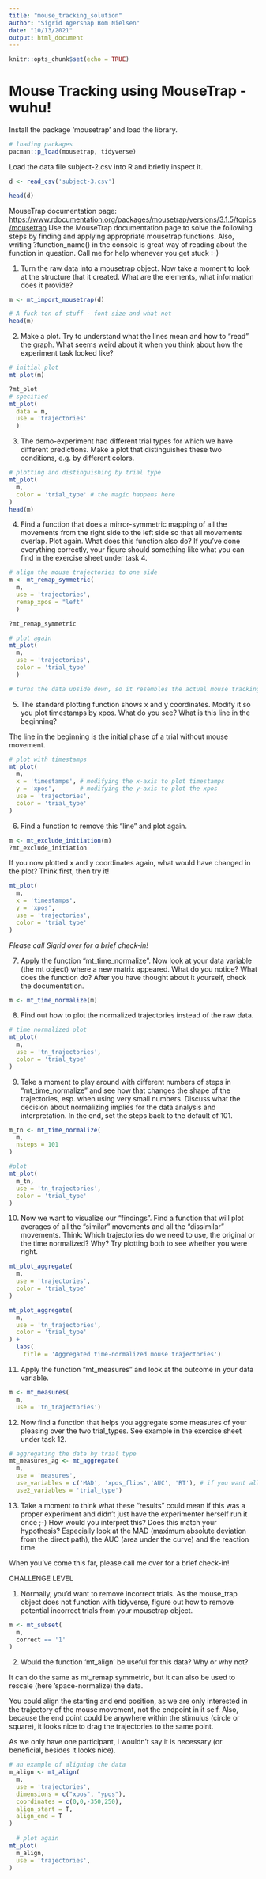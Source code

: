 ```yaml
---
title: "mouse_tracking_solution"
author: "Sigrid Agersnap Bom Nielsen"
date: "10/13/2021"
output: html_document
---
```


```r
knitr::opts_chunk$set(echo = TRUE)
```

# Mouse Tracking using MouseTrap - wuhu!

Install the package 'mousetrap' and load the library.

```r
# loading packages
pacman::p_load(mousetrap, tidyverse)
```

Load the data file subject-2.csv into R and briefly inspect it. 

```r
d <- read_csv('subject-3.csv')

head(d)
```

MouseTrap documentation page: <https://www.rdocumentation.org/packages/mousetrap/versions/3.1.5/topics/mousetrap> 
Use the MouseTrap documentation page to solve the following steps by finding and applying appropriate mousetrap functions. Also, writing ?function_name() in the console is great way of reading about the function in question.
Call me for help whenever you get stuck :-)

1.	Turn the raw data into a mousetrap object. 
Now take a moment to look at the structure that it created. What are the elements, what information does it provide?

```r
m <- mt_import_mousetrap(d)

# A fuck ton of stuff - font size and what not
head(m)
```

2.	Make a plot. 
Try to understand what the lines mean and how to “read” the graph. What seems weird about it when you think about how the experiment task looked like?

```r
# initial plot
mt_plot(m)

?mt_plot
# specified
mt_plot(
  data = m,
  use = 'trajectories'
  )


```
3. The demo-experiment had different trial types for which we have different predictions. Make a plot that distinguishes these two conditions, e.g. by different colors. 

```r
# plotting and distinguishing by trial type
mt_plot(
  m, 
  color = 'trial_type' # the magic happens here
)
head(m)

```
 
  
4.	Find a function that does a mirror-symmetric mapping of all the movements from the right side to the left side so that all movements overlap. Plot again. What does this function also do? If you’ve done everything correctly, your figure should something like what you can find in the exercise sheet under task 4. 

```r
# align the mouse trajectories to one side
m <- mt_remap_symmetric(
  m, 
  use = 'trajectories',
  remap_xpos = "left"
  )

?mt_remap_symmetric

# plot again
mt_plot(
  m, 
  use = 'trajectories',
  color = 'trial_type'
  )

# turns the data upside down, so it resembles the actual mouse tracking task
```

 
5.	The standard plotting function shows x and y coordinates. Modify it so you plot timestamps by xpos.
What do you see? What is this line in the beginning?

The line in the beginning is the initial phase of a trial without mouse movement. 
```r
# plot with timestamps
mt_plot(
  m, 
  x = 'timestamps', # modifying the x-axis to plot timestamps
  y = 'xpos',       # modifying the y-axis to plot the xpos
  use = 'trajectories',
  color = 'trial_type' 
)

```

6.	Find a function to remove this “line” and plot again.
```r
m <- mt_exclude_initiation(m)
?mt_exclude_initiation
```

If you now plotted x and y coordinates again, what would have changed in the plot? Think first, then try it! 
 
```r
mt_plot(
  m, 
  x = 'timestamps',
  y = 'xpos',
  use = 'trajectories',
  color = 'trial_type' 
)
```
 
*Please call Sigrid over for a brief check-in!*


7.	Apply the function “mt_time_normalize”. Now look at your data variable (the mt object) where a new matrix appeared. What do you notice? What does the function do? After you have thought about it yourself, check the documentation.

```r
m <- mt_time_normalize(m)
```

8.	Find out how to plot the normalized trajectories instead of the raw data.

```r
# time normalized plot
mt_plot(
  m, 
  use = 'tn_trajectories',
  color = 'trial_type'
)
```

9.	Take a moment to play around with different numbers of steps in “mt_time_normalize” and see how that changes the shape of the trajectories, esp. when using very small numbers. Discuss what the decision about normalizing implies for the data analysis and interpretation. In the end, set the steps back to the default of 101.

```r
m_tn <- mt_time_normalize(
  m,
  nsteps = 101
)

#plot
mt_plot(
  m_tn, 
  use = 'tn_trajectories',
  color = 'trial_type'
)
```

10.	Now we want to visualize our “findings”. Find a function that will plot averages of all the “similar” movements and all the “dissimilar” movements.
Think: Which trajectories do we need to use, the original or the time normalized? Why? Try plotting both to see whether you were right. 

```r
mt_plot_aggregate(
  m, 
  use = 'trajectories',
  color = 'trial_type'
)

mt_plot_aggregate(
  m, 
  use = 'tn_trajectories',
  color = 'trial_type'
) + 
  labs(
    title = 'Aggregated time-normalized mouse trajectories')


```

11.	Apply the function “mt_measures” and look at the outcome in your data variable. 

```r
m <- mt_measures(
  m,
  use = 'tn_trajectories')
```

12.	Now find a function that helps you aggregate some measures of your pleasing over the two trial_types. See example in the exercise sheet under task 12.

```r
# aggregating the data by trial type
mt_measures_ag <- mt_aggregate(
  m,
  use = 'measures',
  use_variables = c('MAD', 'xpos_flips','AUC', 'RT'), # if you want all of the measures, exclude this line 
  use2_variables = 'trial_type')
```

13.	Take a moment to think what these “results” could mean if this was a proper experiment and didn’t just have the experimenter herself run it once ;-) How would you interpret this? Does this match your hypothesis? Especially look at the MAD (maximum absolute deviation from the direct path), the AUC (area under the curve) and the reaction time. 

When you’ve come this far, please call me over for a brief check-in!


CHALLENGE LEVEL

1. Normally, you'd want to remove incorrect trials. As the mouse_trap object does not function with tidyverse, figure out how to remove potential incorrect trials from your mousetrap object. 

```r
m <- mt_subset(
  m,
  correct == '1'
)
```


2.	Would the function ‘mt_align’ be useful for this data? Why or why not?

It can do the same as mt_remap symmetric, but it can also be used to rescale (here 'space-normalize) the data. 

You could align the starting and end position, as we are only interested in the trajectory of the mouse movement, not the endpoint in it self. Also, because the end point could be anywhere within the stimulus (circle or square), it looks nice to drag the trajectories to the same point. 

As we only have one participant, I wouldn't say it is necessary (or beneficial, besides it looks nice). 

```r
# an example of aligning the data
m_align <- mt_align(
  m,
  use = 'trajectories',
  dimensions = c("xpos", "ypos"),
  coordinates = c(0,0,-350,250),
  align_start = T,
  align_end = T
)
  
  # plot again
mt_plot(
  m_align, 
  use = 'trajectories',
)
```